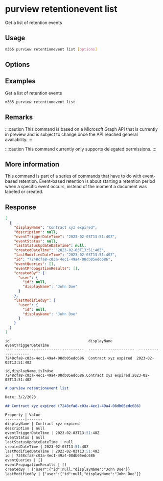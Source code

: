 
# purview retentionevent list

Get a list of retention events

## Usage

```sh
m365 purview retentionevent list [options]
```

## Options

<Global />

## Examples

Get a list of retention events

```sh
m365 purview retentionevent list
```

## Remarks

:::caution
This command is based on a Microsoft Graph API that is currently in preview and is subject to change once the API reached general availability.
:::

:::caution
This command currently only supports delegated permissions.
:::

## More information

This command is part of a series of commands that have to do with event-based retention. Event-based retention is about starting a retention period when a specific event occurs, instead of the moment a document was labeled or created.

## Response


<Tabs>
  <TabItem value="json" label="JSON">

  ```json
  [
    {
      "displayName": "Contract xyz expired",
      "description": null,
      "eventTriggerDateTime": "2023-02-03T13:51:40Z",
      "eventStatus": null,
      "lastStatusUpdateDateTime": null,
      "createdDateTime": "2023-02-03T13:51:40Z",
      "lastModifiedDateTime": "2023-02-03T13:51:40Z",
      "id": "7248cfa8-c03a-4ec1-49a4-08db05edc686",
      "eventQueries": [],
      "eventPropagationResults": [],
      "createdBy": {
        "user": {
          "id": null,
          "displayName": "John Doe"
        }
      },
      "lastModifiedBy": {
        "user": {
          "id": null,
          "displayName": "John Doe"
        }
      }
    }
  ]
  ```

  </TabItem>
  <TabItem value="text" label="Text">

  ```text
  id                                    displayName            eventTriggerDateTime
  ------------------------------------  ---------------------  --------------------
  7248cfa8-c03a-4ec1-49a4-08db05edc686  Contract xyz expired  2023-02-03T13:51:40Z
  ```

  </TabItem>
  <TabItem value="csv" label="CSV">

  ```csv
  id,displayName,isInUse
  7248cfa8-c03a-4ec1-49a4-08db05edc686,Contract xyz expired,2023-02-03T13:51:40Z
  ```

  </TabItem>
  <TabItem value="md" label="Markdown">

  ```md
  # purview retentionevent list

  Date: 3/2/2023

  ## Contract xyz expired (7248cfa8-c03a-4ec1-49a4-08db05edc686)

  Property | Value
  ---------|-------
  displayName | Contract xyz expired
  description | null
  eventTriggerDateTime | 2023-02-03T13:51:40Z
  eventStatus | null
  lastStatusUpdateDateTime | null
  createdDateTime | 2023-02-03T13:51:40Z
  lastModifiedDateTime | 2023-02-03T13:51:40Z
  id | 7248cfa8-c03a-4ec1-49a4-08db05edc686
  eventQueries | []
  eventPropagationResults | []
  createdBy | {"user":{"id":null,"displayName":"John Doe"}}
  lastModifiedBy | {"user":{"id":null,"displayName":"John Doe"}}
  ```

  </TabItem>
</Tabs>
